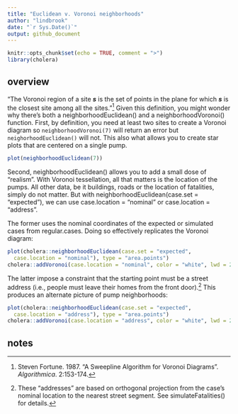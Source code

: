 ```yaml
---
title: "Euclidean v. Voronoi neighborhoods"
author: "lindbrook"
date: "`r Sys.Date()`"
output: github_document
---
```


```r
knitr::opts_chunk$set(echo = TRUE, comment = ">")
library(cholera)
```

## overview

"The Voronoi region of a site **_s_** is the set of points in the plane for which **_s_** is the closest site among all the sites."^[Steven Fortune. 1987. "A Sweepline Algorithm for Voronoi Diagrams". _Algorithmica_. 2:153-174.] Given this definition, you might wonder why there's both a neighborhoodEuclidean() and a neighborhoodVoronoi() function. First, by definition, you need at least two sites to create a Voronoi diagram so `neighborhoodVoronoi(7)` will return an error but `neighorhoodEuclidean()` will not. This also what allows you to create star plots that are centered on a single pump.

```r
plot(neighborhoodEuclidean(7))
```

Second, neighborhoodEuclidean() allows you to add a small dose of "realism". With Voronoi tessellation, all that matters is the location of the pumps. All other data, be it buildings, roads or the location of fatalities, simply do not matter. But with neighborhoodEuclidean(case.set = "expected"), we can use case.location = "nominal" or case.location = "address".

The former uses the nominal coordinates of the expected or simulated cases from regular.cases. Doing so effectively replicates the Voronoi diagram:

```r
plot(cholera::neighborhoodEuclidean(case.set = "expected",
  case.location = "nominal"), type = "area.points")
cholera::addVoronoi(case.location = "nominal", color = "white", lwd = 2)
```

The latter impose a constraint that the starting point must be a street address (i.e., people must leave their homes from the front door).^[These "addresses" are based on orthogonal projection from the case's nominal location to the nearest street segment. See simulateFatalities() for details.] This produces an alternate picture of pump neighborhoods:

```r
plot(cholera::neighborhoodEuclidean(case.set = "expected",
  case.location = "address"), type = "area.points")
cholera::addVoronoi(case.location = "address", color = "white", lwd = 2)
```

## notes
